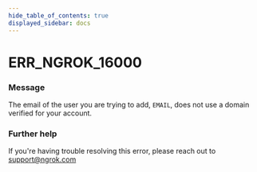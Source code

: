 ```yaml
---
hide_table_of_contents: true
displayed_sidebar: docs
---
```



# ERR_NGROK_16000

### Message

The email of the user you are trying to add, `EMAIL`, does not use a domain verified for your account.

### Further help

If you're having trouble resolving this error, please reach out to [support@ngrok.com](mailto:support@ngrok.com?subject=Help%20with%20ERR_NGROK_16000)

<ErrorDetails error="err_ngrok_16000" />

